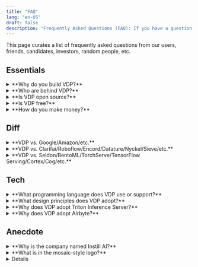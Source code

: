 ```yaml
---
title: "FAQ"
lang: "en-US"
draft: false
description: "Frequently Asked Questions (FAQ): If you have a question about the open-source data ETL tool VDP https://github.com/instill-ai/vdp, you're in the right place"
---
```


This page curates a list of frequently asked questions from our users, friends, candidates, investors, random people, etc.

## Essentials

<ToggleBlock>
  <details> 
    <summary>**Why do you build VDP?**</summary>

    Modern data stack misses unstructured data processing.

    It is non-trivial to process unstructured data though.
    We used to suffer enough in devising our own deep learning models, putting the models in production, running the day-to-day operation, and endlessly building the peripheral MLOps tools to keep the production AI performance consistent.
    All these happened in-house and were non-scalable.

    There must be a better way, and Versatile Data Pipeline (VDP) is the answer.

    To prevail AI and to make it accessible to everyone, the point is not merely the algorithms (i.e., the AI models) but the infrastructure tooling to connect the value of the algorithms end-to-end with the modern data stack.

    You can find more detailed narrative in our blog article [Why Instill AI exists](/blog/why-instill-ai-exists/?utm_source=documentation&utm_medium=link) and [Missing piece in modern data stack: unstructured data ETL](/blog/unstructured-data-etl/?utm_source=documentation&utm_medium=link).

  </details>
</ToggleBlock>

<ToggleBlock>
  <details> 
    <summary>**Who are behind VDP?**</summary>

    We are a nimble team formed by members working for years in Computer Vision, Machine Learning, Deep Learning, large-scale database, and cloud-native applications/infrastructure.
    We have in-depth experiences in developing and maintaining sophisticated AI systems.

    Before we started to build VDP, we had fought with streaming large volume data (billions of images a day!) to automate Vision tasks using deep learning models, sweating blood to build everything from scratch.

    We have learned that model serving for an effective end-to-end data flow concerns not only **high throughput** and **low latency** but also **cost effectiveness**. These criteria are non-trivial to achieve altogether.
    In the end, we had successfully built a battle-proven AI system in-house and have the system run in production for years.

    What we had built can actually be modularised into working components to benefit a broader spectrum of AI tasks and industry sectors.
    We believe it's time to apply our experiences to make AI more accessible to everyone especially the data industry.

    In spite of all that, VDP is an open-source project. Everyone is more than welcome to contribute to VDP in any forms. Please refer to the [Contribution](../start-here/getting-started#contribution) section.

  </details>
</ToggleBlock>

<ToggleBlock>
  <details> 
    <summary>**Is VDP open source?**</summary>

    Yes. VDP is open source under [Apache License 2.0](https://github.com/instill-ai/vdp/blob/main/LICENSE).

  </details>
</ToggleBlock>

<ToggleBlock>
  <details> 
    <summary>**Is VDP free?**</summary>

    Yes. VDP is open source so you can self-host it in your basement for free.

    In addition, Instill Cloud (coming soon!) is our hosting service of VDP which offers free-forever tier for hobby projects and prototyping.

    If you are interested in the hosting service of VDP, we've started signing up users to our private alpha. [Join the waitlist](/get-access/?utm_source=documentation&utm_medium=link) and we'll contact you when we're ready.

  </details>
</ToggleBlock>

<ToggleBlock>
  <details> 
    <summary>**How do you make money?**</summary>

    We offer fully managed VDP service on Instill Cloud (coming soon!) with Team and Enterprise tiers to organisations that want to get all the power of VDP for their teams, without any hassle.

    If you are interested in the hosting service of VDP, we've started signing up users to our private alpha. [Join the waitlist](/get-access/?utm_source=documentation&utm_medium=link) and we'll contact you when we're ready.

  </details>
</ToggleBlock>

## Diff

<ToggleBlock>
  <details> 
    <summary>**VDP vs. Google/Amazon/etc.**</summary>

    Amazon Rekognition and Google Vision AI are off-the-shelf Vision AI API services using pre-trained models. If the pre-trained models do not work for your dataset, the APIs are useless for you.

    To make up the deficiency, Amazon SageMaker and Google Vertex AI alike cloud services offer general-purpose machine learning platform-as-a-service (MLPaaS) which focus on model generation for general machine learning problems.

    In contrast, VDP focuses on unstructured data ETL, in which the goal is to streamline the ETL pipeline components to enable the modern data stack to tap on the value of the unstructured data.

    In addition, choosing Google or Amazon alike means choosing a cloud vendor you prefer to be locked in. VDP, on the other hand, is vendor lock-in free.
    It is open-source and an API-first open platform. You can self-host VDP in AWS, GCP, or on-premise, or simply subscribe Instill Cloud to start using VDP in a snap.

    Last but not least, Instill Cloud offers one order of magnitude lower pay-as-you-go inference price, compared with those major cloud vendors.

  </details>
</ToggleBlock>

<ToggleBlock>
  <details> 
    <summary>**VDP vs. Clarifai/Roboflow/Encord/Datature/Nyckel/Sieve/etc.**</summary>

    To the best of our knowledge, these solutions either provide AI API SaaS or AI model generation PaaS.

    VDP aims to integrate with tooling in the modern data stack for unstructured data ETL.

    While effective AI models are crucial to transform unstructured data, model generation is in fact a task orthogonal to a VDP pipeline.
    The design principle of VDP is to make the use of models as flexible as possible.

    That said, we will provide AutoML in VDP for custom model training in the near future. At the moment, the VDP users can freely use their familiar ways to generate models and import the models into a VDP pipeline fairly easily.

    Find out the supported model sources to import in [Import Models](../import-models/overview) section.

  </details>
</ToggleBlock>

<ToggleBlock>
  <details> 
    <summary>**VDP vs. Seldon/BentoML/TorchServe/TensorFlow Serving/Cortex/Cog/etc.**</summary>

    VDP is more than a model serving framework!

    VDP has a model serving component specifically for AI models, but more importantly, the goal of VDP is to streamline the end-to-end unstructured data flow.

    See [Why is Triton Inference Server adopted?](#why-triton) for further detailed answer about model serving.

  </details>
</ToggleBlock>

## Tech

<ToggleBlock>
  <details> 
    <summary>**What programming language does VDP use or support?**</summary>

    VDP's backend components are Go-based and frontend console is written in Next.js, TypeScript, and TailwindCSS.

    Nonetheless, VDP is API-first and cloud-native. You can use cURL or the protobuf auto-generated codes to work with VDP. More developer-friendly multi-language SDKs are on our future roadmap.

  </details>
</ToggleBlock>

<ToggleBlock>
  <details> 
    <summary>**What design principles does VDP adopt?**</summary>

    - [Microservice](https://en.wikipedia.org/wiki/Microservices) architecture makes VDP to be extensible, flexible and reusable for scenarios where new components are constantly added in VDP.
      The overall microservice system can be also very efficient at scaling phase to scale each backend instances based on their individual workload.
      For example. the `connector-backend` might be way less busy compared with the `model-backend` in a `SYNC` VDP pipeline.

    - [IDEALS](https://www.infoq.com/articles/microservices-design-ideals) (**I**nterface segregation, **D**eployability, **E**vent-driven, **A**vailability over consistency, **L**oose coupling, and **S**ingle responsibility) design principle sets a rigorous framework when there comes to any VDP design questions in our day-to-day development.

    - [API-first](https://swagger.io/resources/articles/adopting-an-api-first-approach) approach comes naturally with the adoption of microservice and IDEALS. All backend components in VDP are implemented with API-first design principle so the contract is firmly established for whatever necessary integration task coming in the future.

    - [The twelve-factor methodology](https://12factor.net) provides a down-to-earth guideline for the development and deployment of VDP components.

    Building an effective and efficient machine learning product requires implementing the cutting-edge best practices of MLOps.
    There are many essential components involved in the MLOps cycle, and notably, these components are still evolving.

    We believe tooling development in AI and Data industry is marching toward a completely modularisation future, meaning that components in MLOps need to take into account flexibility, extensibility and composability as the first-class citizen as far as the design principle goes.

  </details>
</ToggleBlock>

<ToggleBlock>
  <details> 
    <a name="why-triton"></a>
    <summary>**Why does VDP adopt Triton Inference Server?**</summary>

    There are many great model serving frameworks out there available for production-level model inference — TorchServe, TensorFlow Serving, Seldon, BentoML and Cortex just to name a few.

    VDP is highly opinionated in inference performance, as we are keen to achieve both high-throughput and low-latency at the same time, to make VDP cost-effective for our users.

    AI algorithms can benefit from parallelism by nature, for examples all the pixels/voxels imagined in one 2D/3D image can share the same computing operations.
    We were therefore looking into the highest performant GPU model serving framework to serve in a VDP pipeline.
    Triton Inference Server provides a native way to make the most of NVIDIA GPU architecture (e.g., concurrency, scheduler, batcher) for multiple frameworks including TensorRT, PyTorch, TensorFlow, ONNX, Python and more.

    We are continuously working on new features to help create and import a Triton-based model easier. Please refer to [Prepare Models](/docs/prepare-models/overview) for details.

  </details>
</ToggleBlock>

<ToggleBlock>
  <details> 
    <summary>**Why does VDP adopt Airbyte?**</summary>

    VDP needs to load the structured data transformed from [Model](../core-concepts/model) to [Destination](../core-concepts/connector#destination).
    Since structured data has gained overflowing love in the data industry, instead of reinventing the wheel, what makes more sense is to investigate the best way to plug VDP into the modern data stack for the subsequent structured data journey.

    Soon, Airbyte showed up on our radar.

    Airbyte has provided a good number of destination connectors for structured data.
    In addition, the Airbyte Protocol provides a standardised interface to integrate with VDP.

    Last but not least, we love open source.

  </details>
</ToggleBlock>

## Anecdote

<ToggleBlock>
  <details> 
    <summary>**Why is the company named Instill AI?**</summary>

    We have been attempting to land AI products ever since the surge of deep learning in 2014.
    On the way, we have learned how challenging this can be. To build effective AI products, educate the market about the AI, and eventually see the AI products helping people in real life.
    It is fair to say that we, the whole industry, still have a long way to go.

    We are enthusiastic about being on the journey, to instill the AI technologies gradually to the industry.

    The name is also inspired by a Chinese poem "Delighting in Rain on a Spring Night (春夜喜雨)" by Du Fu (杜甫), particularly for reifying the word "instill":

    > 好雨知時節，當春乃發生。
    > 隨風潛入夜，潤物細無聲。
    > 野徑雲俱黑，江船火獨明。
    > 曉看紅濕處，花重錦官城。

    It's pretty hard to have this poem precisely translated in English, but anyway the main idea is to express how delightful when hard working finally pays off.

  </details>
</ToggleBlock>

<ToggleBlock>
  <details> 
    <summary>**What is in the mosaic-style logo?**</summary>

    Our visual designer [Wen Chen](https://mrwenchen.com/about) has done a great job to embed Instill AI and the meaning of our effort into the logo.

    <div align="center">
      <ZoomableImg
        src="/docs-assets/start-here/why-logo.png"
        alt="logo"
        width="400px"
      />
    </div>

  </details>
</ToggleBlock>

<ToggleBlock>
  <details>

    <summary>**Which one is Instill AI?**</summary>

    Among all the other Instill AIs you could ever find on the Internet, Instill AI with the domain `instill.tech` is the earliest incorporated company in the UK (on 11 June 2020).

    If you Google "Instill AI", please always refer to the right one: https://www.instill.tech to find us. 😉

  </details>
</ToggleBlock>
